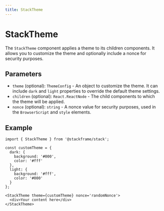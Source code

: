```yaml
---
title: StackTheme
---
```


# StackTheme

The `StackTheme` component applies a theme to its children components. It allows you to customize the theme and optionally include a nonce for security purposes.

## Parameters

- `theme` (optional): `ThemeConfig` - An object to customize the theme. It can include `dark` and `light` properties to override the default theme settings.
- `children` (optional): `React.ReactNode` - The child components to which the theme will be applied.
- `nonce` (optional): `string` - A nonce value for security purposes, used in the `BrowserScript` and `style` elements.

## Example

```tsx
import { StackTheme } from '@stackframe/stack';

const customTheme = {
  dark: {
    background: '#000',
    color: '#fff'
  },
  light: {
    background: '#fff',
    color: '#000'
  }
};

<StackTheme theme={customTheme} nonce='randomNonce'>
  <div>Your content here</div>
</StackTheme>
```
